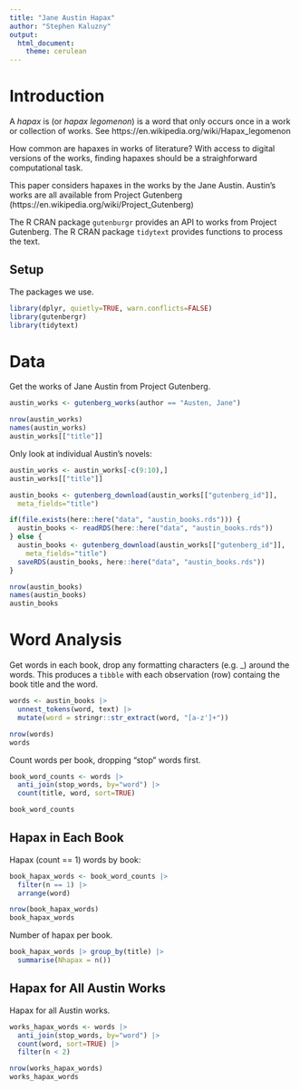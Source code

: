 ```yaml
---
title: "Jane Austin Hapax"
author: "Stephen Kaluzny"
output:
  html_document:
    theme: cerulean
---
```

# Introduction
A _hapax_ is (or _hapax legomenon_) is a word that only occurs once in
a work or collection of works.
See https://en.wikipedia.org/wiki/Hapax_legomenon

How common are hapaxes in works of literature?
With access to digital versions of the works,
finding hapaxes should be a straighforward computational task.

This paper considers hapaxes in the works by the Jane Austin.
Austin's works are all available from Project Gutenberg
(https://en.wikipedia.org/wiki/Project_Gutenberg)

The R CRAN package `gutenburgr` provides an API to works from
Project Gutenberg.
The R CRAN package `tidytext` provides functions to process the text.

## Setup

The packages we use.
```r
library(dplyr, quietly=TRUE, warn.conflicts=FALSE)
library(gutenbergr)
library(tidytext)
```

# Data
Get the works of Jane Austin from Project Gutenberg.

```r
austin_works <- gutenberg_works(author == "Austen, Jane")
```

```r
nrow(austin_works)
names(austin_works)
austin_works[["title"]]
```

Only look at individual Austin's novels:

```r
austin_works <- austin_works[-c(9:10),]
austin_works[["title"]]
```

```r
austin_books <- gutenberg_download(austin_works[["gutenberg_id"]],
  meta_fields="title")
```

```r
if(file.exists(here::here("data", "austin_books.rds"))) {
  austin_books <- readRDS(here::here("data", "austin_books.rds"))
} else {
  austin_books <- gutenberg_download(austin_works[["gutenberg_id"]],
    meta_fields="title")
  saveRDS(austin_books, here::here("data", "austin_books.rds"))
}
```

```r
nrow(austin_books)
names(austin_books)
austin_books
```

# Word Analysis

Get words in each book,
drop any formatting characters (e.g. \_) around the words.
This produces a `tibble` with each observation (row)
containg the book title and the word.
```r
words <- austin_books |>
  unnest_tokens(word, text) |>
  mutate(word = stringr::str_extract(word, "[a-z']+"))
```

```r
nrow(words)
words
```

Count words per book, dropping "stop" words first.
```r
book_word_counts <- words |>
  anti_join(stop_words, by="word") |>
  count(title, word, sort=TRUE)
```

```r
book_word_counts
```

## Hapax in Each Book

Hapax (count == 1) words by book:
```r
book_hapax_words <- book_word_counts |>
  filter(n == 1) |>
  arrange(word)
```

```r
nrow(book_hapax_words)
book_hapax_words
```
  
Number of hapax per book.
```r
book_hapax_words |> group_by(title) |>
  summarise(Nhapax = n())
```

## Hapax for All Austin Works

Hapax for all Austin works.
```r
works_hapax_words <- words |>
  anti_join(stop_words, by="word") |>
  count(word, sort=TRUE) |>
  filter(n < 2)
```

```r
nrow(works_hapax_words)
works_hapax_words
```
